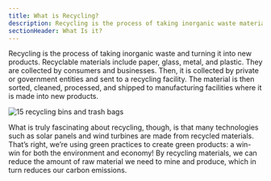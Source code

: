 ```yaml
---
title: What is Recycling?
description: Recycling is the process of taking inorganic waste materials and turning them into new products
sectionHeader: What Is it?
---
```


Recycling is the process of taking inorganic waste and turning it into new products.
Recyclable materials include paper, glass, metal, and plastic.
They are collected by consumers and businesses.
Then, it is collected by private or government entities and sent to a recycling facility.
The material is then sorted, cleaned, processed, and shipped to manufacturing facilities where it is made into new products.

![15 recycling bins and trash bags](/images/recycling-what.avif)

What is truly fascinating about recycling, though,
is that many technologies such as solar panels and wind turbines are made from recycled materials.
That’s right, we’re using green practices to create green products:
a win-win for both the environment and economy!
By recycling materials,
we can reduce the amount of raw material we need to mine and produce, which in turn reduces our carbon emissions.
